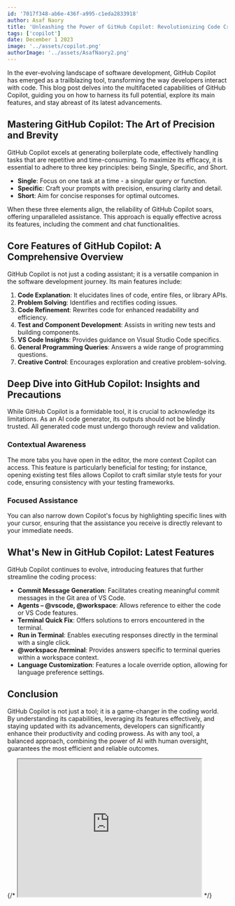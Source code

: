 ```yaml
---
id: '7017f348-ab6e-436f-a995-c1eda2833918'
author: Asaf Naory
title: 'Unleashing the Power of GitHub Copilot: Revolutionizing Code Creation'
tags: ['copilot']
date: December 1 2023
image: '../assets/copilot.png'
authorImage: '../assets/AsafNaory2.png'
---
```


In the ever-evolving landscape of software development, GitHub Copilot has emerged as a trailblazing tool, transforming the way developers interact with code. This blog post delves into the multifaceted capabilities of GitHub Copilot, guiding you on how to harness its full potential, explore its main features, and stay abreast of its latest advancements.

## Mastering GitHub Copilot: The Art of Precision and Brevity

GitHub Copilot excels at generating boilerplate code, effectively handling tasks that are repetitive and time-consuming. To maximize its efficacy, it is essential to adhere to three key principles: being Single, Specific, and Short.

- **Single**: Focus on one task at a time - a singular query or function.
- **Specific**: Craft your prompts with precision, ensuring clarity and detail.
- **Short**: Aim for concise responses for optimal outcomes.

When these three elements align, the reliability of GitHub Copilot soars, offering unparalleled assistance. This approach is equally effective across its features, including the comment and chat functionalities.

## Core Features of GitHub Copilot: A Comprehensive Overview

GitHub Copilot is not just a coding assistant; it is a versatile companion in the software development journey. Its main features include:

1. **Code Explanation**: It elucidates lines of code, entire files, or library APIs.
2. **Problem Solving**: Identifies and rectifies coding issues.
3. **Code Refinement**: Rewrites code for enhanced readability and efficiency.
4. **Test and Component Development**: Assists in writing new tests and building components.
5. **VS Code Insights**: Provides guidance on Visual Studio Code specifics.
6. **General Programming Queries**: Answers a wide range of programming questions.
7. **Creative Control**: Encourages exploration and creative problem-solving.

## Deep Dive into GitHub Copilot: Insights and Precautions

While GitHub Copilot is a formidable tool, it is crucial to acknowledge its limitations. As an AI code generator, its outputs should not be blindly trusted. All generated code must undergo thorough review and validation.

### Contextual Awareness

The more tabs you have open in the editor, the more context Copilot can access. This feature is particularly beneficial for testing; for instance, opening existing test files allows Copilot to craft similar style tests for your code, ensuring consistency with your testing frameworks.

### Focused Assistance

You can also narrow down Copilot's focus by highlighting specific lines with your cursor, ensuring that the assistance you receive is directly relevant to your immediate needs.

## What's New in GitHub Copilot: Latest Features

GitHub Copilot continues to evolve, introducing features that further streamline the coding process:

- **Commit Message Generation**: Facilitates creating meaningful commit messages in the Git area of VS Code.
- **Agents – @vscode, @workspace**: Allows reference to either the code or VS Code features.
- **Terminal Quick Fix**: Offers solutions to errors encountered in the terminal.
- **Run in Terminal**: Enables executing responses directly in the terminal with a single click.
- **@workspace /terminal**: Provides answers specific to terminal queries within a workspace context.
- **Language Customization**: Features a locale override option, allowing for language preference settings.

## Conclusion

GitHub Copilot is not just a tool; it is a game-changer in the coding world. By understanding its capabilities, leveraging its features effectively, and staying updated with its advancements, developers can significantly enhance their productivity and coding prowess. As with any tool, a balanced approach, combining the power of AI with human oversight, guarantees the most efficient and reliable outcomes.


{/* <iframe width="420" height="315" src="https://www.youtube.com/embed/HpzdGAGXFXE"></iframe> */}
